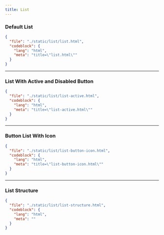 ```yaml
---
title: List
---
```


### Default List

<ComponentPreview src="/list/list" />

```json doc-gen:file
{
  "file": "./static/list/list.html",
  "codeblock": {
    "lang": "html",
    "meta": "title=\"list.html\""
  }
}
```

---

### List With Active and Disabled Button

<ComponentPreview src="/list/list-active" />

```json doc-gen:file
{
  "file": "./static/list/list-active.html",
  "codeblock": {
    "lang": "html",
    "meta": "title=\"list-active.html\""
  }
}
```

---

### Button List With Icon

<ComponentPreview src="/list/list-button-icon" />

```json doc-gen:file
{
  "file": "./static/list/list-button-icon.html",
  "codeblock": {
    "lang": "html",
    "meta": "title=\"list-button-icon.html\""
  }
}
```

---

### List Structure

```json doc-gen:file
{
  "file": "./static/list/list-structure.html",
  "codeblock": {
    "lang": "html",
    "meta": ""
  }
}
```
